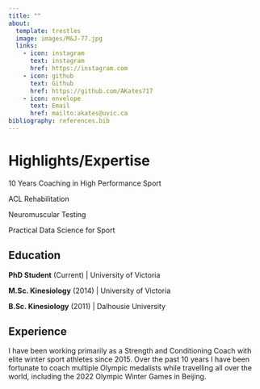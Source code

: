 ```yaml
---
title: ""
about:
  template: trestles
  image: images/M&J-77.jpg
  links:
    - icon: instagram
      text: instagram
      href: https://instagram.com
    - icon: github
      text: Github
      href: https://github.com/AKates717
    - icon: envelope
      text: Email
      href: mailto:akates@uvic.ca
bibliography: references.bib
---
```


# Highlights/Expertise

10 Years Coaching in High Performance Sport

ACL Rehabilitation

Neuromuscular Testing

Practical Data Science for Sport

## Education

**PhD Student** (Current) \| University of Victoria

**M.Sc. Kinesiology** (2014) \| University of Victoria

**B.Sc. Kinesiology** (2011) \| Dalhousie University

## Experience

I have been working primarily as a Strength and Conditioning Coach with elite winter sport athletes since 2015. Over the past 10 years I have been fortunate to coach multiple Olympic medalists while travelling all over the world, including the 2022 Olympic Winter Games in Beijing.
